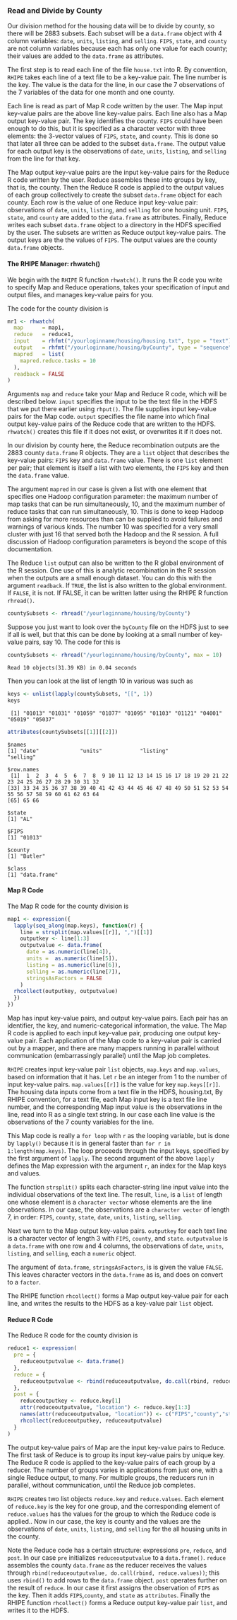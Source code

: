 ### Read and Divide by County ###
Our division method for the housing data will be to divide by county,
so there will be 2883 subsets. Each subset will be a `data.frame` object with 4
column variables: `date`, `units`, `listing`, and `selling`.
`FIPS`, `state`, and `county` are not column variables because each has only one
value for each county; their values are added to the `data.frame` as
attributes.

The first step is to read each line of the file `house.txt` into R. By
convention, `RHIPE` takes each line of a text file to be a key-value pair.
The line number is the key. The value is the data for the line, in our case
the 7 observations of the 7 variables of the data for one month and one county.

Each line is read as part of Map R code written by the user. The Map input
key-value pairs are the above line key-value pairs. Each line also has a Map
output key-value pair. The key identifies the county. `FIPS` could have been
enough to do this, but it is specified as a character vector with three
elements: the 3-vector values of `FIPS`, `state`, and `county`.
This is done so that later all three can be added to the subset `data.frame`.
The output value for each output key is the  observations of `date`, `units`,
`listing`, and `selling` from the line for that key.

The Map output key-value pairs are the input key-value pairs for the Reduce R
code written by the user. Reduce assembles these into groups by key,
that is, the county. Then the Reduce R code is applied to the output
values of  each group collectively to create the subset `data.frame` object
for each county. Each row is the value of one Reduce input key-value pair:
observations of `date`, `units`, `listing`, and `selling` for one housing unit.
`FIPS`, `state`, and `county` are added to the `data.frame` as attributes.
Finally, Reduce writes
each subset `data.frame` object to a directory in the HDFS specified by the
user.  The subsets are written as Reduce output key-value pairs.
The output keys are the the values of `FIPS`. The output values are the county
`data.frame` objects.

#### The RHIPE Manager: rhwatch() ####

We begin with the `RHIPE` R function `rhwatch()`. It
runs the R code you write to specify
Map and Reduce operations, takes your specification of input and
output files, and manages key-value pairs for you.

The code for the county division is
```r
mr1 <- rhwatch(
  map      = map1,
  reduce   = reduce1,
  input    = rhfmt("/yourloginname/housing/housing.txt", type = "text"),
  output   = rhfmt("/yourloginname/housing/byCounty", type = "sequence"),
  mapred   = list(
    mapred.reduce.tasks = 10
  ),
  readback = FALSE
)
```
Arguments `map` and `reduce` take your Map and Reduce R code, which will be
described below. `input` specifies the input to be the text file in the HDFS
that we put there earlier using `rhput()`. The file supplies input key-value
pairs for the Map code.  `output` specifies the file name
into which final output key-value pairs of the Reduce code that are written to
the HDFS. `rhwatch()` creates this file if it does not exist, or overwrites it
if it does not.

In our division by county here, the Reduce recombination outputs are the
2883 county `data.frame` R objects. They are a `list` object that describes the
key-value pairs: `FIPS` key and `data.frame` value. There is one `list` element
per pair; that element is itself a list with two elements, the `FIPS` key and
then the `data.frame` value.

The argument `mapred` in our case is given a list with one element that
specifies one Hadoop configuration parameter: the maximum number of map
tasks that can be run simultaneously, 10, and the maximum number of reduce
tasks that can run simultaneously, 10. This is done to keep Hadoop from asking
for more resources than can be supplied to avoid failures and warnings of
various kinds.  The number 10 was specified for a very small cluster with just
16 that served both the Hadoop and the R session. A full discussion
of Hadoop configuration parameters is beyond the scope of this documentation. 

The Reduce `list` output can also be written to the R global environment of
the R session. One use of this is analytic recombination in the R session
when the outputs are a small enough dataset. You can do this with the argument
`readback`.  If `TRUE`, the list is also written to the global environment.
If `FALSE`, it is not. If FALSE, it can be written latter using the RHIPE R
function `rhread()`.
```r
countySubsets <- rhread("/yourloginname/housing/byCounty")
```
Suppose you just want to look over the `byCounty` file on the HDFS just to see
if all is well, but that this can be done by looking at a small number of
key-value pairs, say 10. The code for this is

```r
countySubsets <- rhread("/yourloginname/housing/byCounty", max = 10)
```

```
Read 10 objects(31.39 KB) in 0.04 seconds
```
Then you can look at the list of length 10 in various was such as

```r
keys <- unlist(lapply(countySubsets, "[[", 1))
keys
```
```
 [1] "01013" "01031" "01059" "01077" "01095" "01103" "01121" "04001" "05019" "05037"
```

```r
attributes(countySubsets[[1]][[2]])
```
```
$names
[1] "date"             "units"            "listing"             "selling"

$row.names
 [1]  1  2  3  4  5  6  7  8  9 10 11 12 13 14 15 16 17 18 19 20 21 22 23 24 25 26 27 28 29 30 31 32
[33] 33 34 35 36 37 38 39 40 41 42 43 44 45 46 47 48 49 50 51 52 53 54 55 56 57 58 59 60 61 62 63 64 
[65] 65 66

$state
[1] "AL"

$FIPS
[1] "01013"

$county
[1] "Butler"

$class
[1] "data.frame"
```

#### Map R Code ####
The Map R code for the county division is

```r
map1 <- expression({
  lapply(seq_along(map.keys), function(r) {
    line = strsplit(map.values[[r]], ",")[[1]]
    outputkey <- line[1:3]
    outputvalue <- data.frame(
      date = as.numeric(line[4]),
      units =  as.numeric(line[5]),
      listing = as.numeric(line[6]),
      selling = as.numeric(line[7]),
      stringsAsFactors = FALSE
    )
  rhcollect(outputkey, outputvalue)
  })
})
```
Map has input key-value pairs, and output key-value pairs. Each pair has an
identifier, the key, and numeric-categorical information, the value. 
The Map R code is applied to each input key-value pair, producing one
output key-value pair. Each application of the Map code to a
key-value pair is carried out by a mapper, and there are many mappers running
in parallel without communication (embarrassingly parallel) until the Map job
completes.

`RHIPE` creates input key-value pair `list` objects, `map.keys` and
`map.values`, based on information that it has.
Let `r` be an integer from 1 to the number of input key-value pairs.
`map.values[[r]]` is the value for key `map.keys[[r]]`.
The housing data inputs come from a text file in the HDFS, housing.txt,
By RHIPE convention, for a text file, each Map input key is a text file line
number, and the corresponding  Map input value is the observations in the line,
read into R as a single text string.
In our case each line value is the observations of the 7 county variables for the line.

This Map code is really a `for loop` with `r` as the looping variable,
but is done by `lapply()` because it is
in general faster than `for r in 1:length(map.keys)`.
The loop proceeds through the input keys, specified by the first argument of
`lapply`.  The second argument of the above `lapply` defines the Map expression
with the argument `r`, an index for the Map keys and values.

The function `strsplit()` splits each character-string line input value
into the individual observations of the text line. The result, `line`,
is a `list` of length one whose element is a `character vector` whose elements
are the line observations. In our case, the
observations are a `character vector` of length 7, in order:
`FIPS`, `county`, `state`, `date`, `units`, `listing`, `selling`.

Next we turn to the Map output key-value pairs.
`outputkey` for each text line is a character vector of length 3 with `FIPS`,
`county`, and `state`. `outputvalue` is a `data.frame` with one row
and 4 columns, the observations of `date`, `units`, `listing`, and `selling`, 
each a `numeric` object.

The argument of `data.frame`, `stringsAsFactors`, is
is given the value `FALSE`. This leaves character vectors in the `data.frame`
as is, and does on convert to a `factor`.

The RHIPE function `rhcollect()` forms a Map output key-value pair for each
line, and writes the results to the HDFS as a key-value pair `list` object.

#### Reduce R Code ####
The Reduce R code for the county division is

```r
reduce1 <- expression(
  pre = {
    reduceoutputvalue <- data.frame()
  },
  reduce = {
    reduceoutputvalue <- rbind(reduceoutputvalue, do.call(rbind, reduce.values))
  },
  post = {
    reduceoutputkey <- reduce.key[1]
    attr(reduceoutputvalue, "location") <- reduce.key[1:3]
    names(attr(reduceoutputvalue, "location")) <- c("FIPS","county","state")
    rhcollect(reduceoutputkey, reduceoutputvalue)
  }
)
```

The output key-value pairs of Map are the input key-value pairs to Reduce.
The first task of Reduce is to group its input key-value pairs by unique key.
The Reduce R code is applied to the key-value pairs of each group by a
reducer. The number of groups varies in applications from just one, with a
single Reduce output, to many.
For multiple groups, the reducers run in parallel, without communication,
until the Reduce job completes.

`RHIPE` creates two list objects `reduce.key` and `reduce.values`.
Each element of `reduce.key` is the key for one group, and the corresponding
element of `reduce.values` has the values for the group to which the Reduce
code is applied..  Now in our case, the key is county and the values are the
observations of  `date`, `units`, `listing`, and `selling` for the all housing
units in the county.

Note the Reduce code has a certain structure: expressions `pre`, `reduce`,
and `post`. In our case `pre` initializes `reduceoutputvalue` to a
`data.frame()`. `reduce` assembles the county `data.frame` as the
reducer receives the values through `rbind(reduceoutputvalue, do.call(rbind,
reduce.values))`; this uses `rbind()` to add rows to the `data.frame` object.
`post` operates further on the result of `reduce`. In our case it first assigns
the observation of `FIPS` as the key. Then it adds `FIPS`,`county`, and
`state` as `attributes`. Finally the RHIPE function
`rhcollect()` forms a Reduce output key-value pair `list`, and writes it to the
HDFS.
